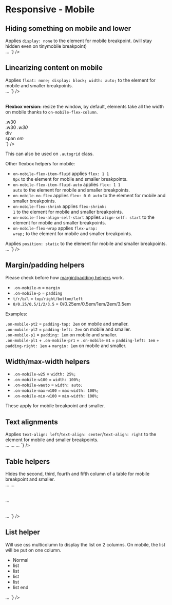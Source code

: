 
<Meta title={getTitle(__filename)} />

# Responsive - Mobile

## Hiding something on mobile and lower

<div class="flex flex-justify-space-between mb2 on-mobile-flex-column">
  <div class="w49 flex-align-self-center">
	Applies <code>display: none</code> to the element for mobile breakpoint. (will stay hidden even on tinymobile breakpoint)
  </div>
  <div class="w49">
<Source
  language='html'
  light
  format
  code={`
<span className="no-mobile">…</span>
`}
/>
  </div>
</div>

## Linearizing content on mobile

<div class="flex flex-justify-space-between mb2 on-mobile-flex-column">
  <div class="w49 flex-align-self-center">
	Applies <code>float: none; display: block; width: auto;</code> to the element for mobile and smaller breakpoints.
  </div>
  <div class="w49">
<Source
  language='html'
  light
  format
  code={`
<span className="auto-mobile">…</span>
`}
/>
  </div>
</div>

<br />

<strong>Flexbox version:</strong> resize the window, by default, elements take all the width on mobile thanks to <code>on-mobile-flex-column</code>.

<div class="flex flex-justify-space-between mb2 on-mobile-flex-column">
  <div class="w49 flex-align-self-center">
    <div class="flex flex-justify-space-between on-mobile-flex-column border color-global-light">
      <div class="bg-primary p1 w30">.w30</div>
      <span class="bg-primary p1 w30">.w30</span>
      <em class="bg-primary p1 w30">.w30</em>
    </div>
  </div>
  <div class="w49 flex-align-self-center">
<Source
  language='html'
  light
  format
  code={`
<div className="flex flex-justify-space-between on-mobile-flex-column">
  <div className="w30">div</div>
  <span className="w30">span</span>
  <em className="w30">em</em>
</div>
`}
/>

  </div>
</div>

This can also be used on <code>.autogrid</code> class.

Other flexbox helpers for mobile:

- <code>on-mobile-flex-item-fluid</code> applies <code>flex: 1 1 0px</code> to the element for mobile and smaller breakpoints.
- <code>on-mobile-flex-item-fluid-auto</code> applies <code>flex: 1 1 auto</code> to the element for mobile and smaller breakpoints.
- <code>on-mobile-no-flex</code> applies <code>flex: 0 0 auto</code> to the element for mobile and smaller breakpoints.
- <code>on-mobile-flex-shrink</code> applies <code>flex-shrink: 1</code> to the element for mobile and smaller breakpoints.
- <code>on-mobile-flex-align-self-start</code> applies <code>align-self: start</code> to the element for mobile and smaller breakpoints.
- <code>on-mobile-flex-wrap</code> applies <code>flex-wrap: wrap;</code> to the element for mobile and smaller breakpoints.

<div class="flex flex-justify-space-between mb2 on-mobile-flex-column">
  <div class="w49 flex-align-self-center">
	Applies <code>position: static</code> to the element for mobile and smaller breakpoints.
  </div>
  <div class="w49">
<Source
  language='html'
  light
  format
  code={`
<span className="on-mobile-static">…</span>
`}
/>
  </div>
</div>


## Margin/padding helpers

Please check before how <a href="?path=/docs/front-end-helpers-margin-padding--page">margin/padding helpers</a> work.

- <code>.on-mobile-m</code> = <code>margin</code>
- <code>.on-mobile-p</code> = <code>padding</code>
- <code>t/r/b/l</code> = <code>top/right/bottom/left</code>
- <code>0/0.25/0.5/1/2/3.5</code> = 0/0.25em/0.5em/1em/2em/3.5em

Examples:

<div class="flex flex-justify-space-between mb1 on-mobile-flex-column">
  <div class="w49 on-mobile-mb1 border">
    <div class="on-mobile-pt2 bg-primary ">
      <code>.on-mobile-pt2</code> = <code>padding-top: 2em</code> <span class="color-white">on mobile and smaller</span>.
    </div>
  </div>
  <div class="w49 on-mobile-mb1 border">
    <div class="on-mobile-pl2 bg-primary">
      <code>.on-mobile-pl2</code> = <code>padding-left: 2em</code> <span class="color-white">on mobile and smaller</span>.
    </div>
  </div>
</div>
<div class="flex flex-justify-space-between mb2 on-mobile-flex-column">
  <div class="w49 on-mobile-mb1 border">
    <div class="on-mobile-p1 bg-primary">
      <code>.on-mobile-p1</code> = <code>padding: 1em</code> <span class="color-white">on mobile and smaller</span>.
    </div>
  </div>
  <div class="w49 on-mobile-mb1 border">
    <div class="on-mobile-pl1 on-mobile-pr1 on-mobile-m1 bg-primary">
      <code>.on-mobile-pl1</code> + <code>.on-mobile-pr1</code> + <code>.on-mobile-m1</code>  = <code>padding-left: 1em</code> + <code>padding-right: 1em</code> + <code>margin: 1em</code> <span class="color-white">on mobile and smaller</span>.
    </div>
  </div>
</div>

## Width/max-width helpers

<div><ul class="list-2columns on-mobile-list-1column">
  <li><code>.on-mobile-w25</code> = <code>width: 25%;</code></li>
  <li><code>.on-mobile-w100</code> = <code>width: 100%;</code></li>
  <li><code>.on-mobile-wauto</code> = <code>width: auto;</code></li>
  <li><code>.on-mobile-max-w100</code> = <code>max-width: 100%;</code></li>
  <li><code>.on-mobile-min-w100</code> = <code>min-width: 100%;</code></li>
</ul></div>

These apply for mobile breakpoint and smaller.

## Text alignments

<div class="flex flex-justify-space-between mb2 on-mobile-flex-column">
  <div class="w49 flex-align-self-center">
	Applies <code>text-align: left</code>/<code>text-align: center</code>/<code>text-align: right</code> to the element for mobile and smaller breakpoints.
  </div>
  <div class="w49">
<Source
  language='html'
  light
  format
  code={`
<span className="on-mobile-text-left">…</span>
<span className="on-mobile-text-center">…</span>
<span className="on-mobile-text-right">…</span>
`}
/>
  </div>
</div>


## Table helpers

<div class="flex flex-justify-space-between mb2 on-mobile-flex-column">
  <div class="w49 flex-align-self-center">
	Hides the second, third, fourth and fifth column of a table for mobile breakpoint and smaller.
  </div>
  <div class="w49">
<Source
  language='html'
  light
  format
  code={`
<table className="on-mobile-hide-td2">…
<table className="on-mobile-hide-td3">…
<table className="on-mobile-hide-td4">…
<table className="on-mobile-hide-td5">…
`}
/>

  </div>
</div>

## List helper

<div class="flex flex-justify-space-between mb2 on-mobile-flex-column">
  <div class="w49 flex-align-self-center">
    Will use css multicolumn to display the list on 2 columns. On mobile, the list will be put on one column.
	<ul class="list-2columns on-mobile-list-1column">
		<li>Normal</li>
		<li>list</li>
		<li>list</li>
		<li>list</li>
		<li>list</li>
		<li>list end</li>
	</ul>
  </div>
  <div class="w49">
<Source
  language='html'
  light
  format
  code={`
<ul className="list-2columns on-mobile-list-1column">
…
</ul>
`}
/>
  </div>
</div>
